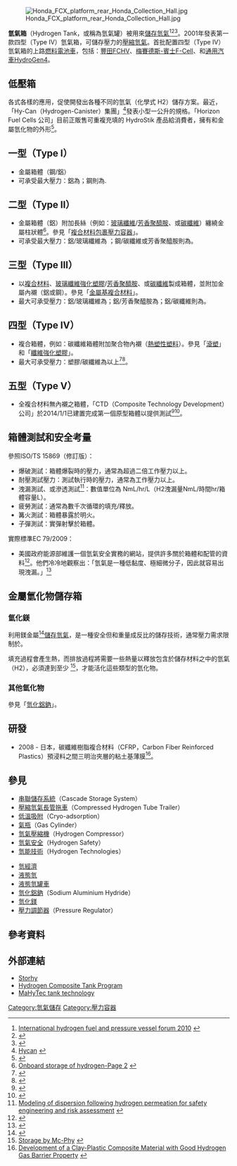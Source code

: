 [[File:Honda_FCX_platform_rear_Honda_Collection_Hall.jpg|thumb]]

'''氫氣箱'''（Hydrogen Tank，或稱為氫氣罐）被用來[[儲存氫氣|儲存氫氣]]<ref>[http://www1.eere.energy.gov/hydrogenandfuelcells/pdfs/ihfpv_proceedings.pdf International hydrogen fuel and pressure vessel forum 2010] {{webarchive|url=https://web.archive.org/web/20120905153748/http://www1.eere.energy.gov/hydrogenandfuelcells/pdfs/ihfpv_proceedings.pdf |date=2012-09-05 }}</ref><ref>{{Cite web |url=http://www1.eere.energy.gov/hydrogenandfuelcells/pdfs/ihfpv_zheng2.pdf |title=R&D of large stationary hydrogen/CNG/HCNG storage vessels |accessdate=2016-01-06 |archive-date=2016-03-03 |archive-url=https://web.archive.org/web/20160303195423/http://www1.eere.energy.gov/hydrogenandfuelcells/pdfs/ihfpv_zheng2.pdf |dead-url=no }}</ref><ref>{{Cite web |url=http://www1.eere.energy.gov/hydrogenandfuelcells/pdfs/cng_h2_workshop_8_wong.pdf |title=CNG & Hydrogen tank safety, R&D, and testing |accessdate=2016-01-06 |archive-date=2012-09-27 |archive-url=https://web.archive.org/web/20120927155024/http://www1.eere.energy.gov/hydrogenandfuelcells/pdfs/cng_h2_workshop_8_wong.pdf |dead-url=no }}</ref>。2001年發表第一款四型（Type IV）氫氣箱，可儲存壓力{{convert|700|bar|MPa psi}}的[[壓縮氫氣|壓縮氫氣]]。首批配置四型（Type IV）氫氣箱的上路[[燃料電池車|燃料電池車]]，包括：[[豐田FCHV|豐田FCHV]]、[[梅賽德斯-賓士F-Cell|梅賽德斯-賓士F-Cell]]、和[[通用汽車HydroGen4|通用汽車HydroGen4]]。

==低壓箱==

各式各樣的應用，促使開發出各種不同的氫氣（化學式 H2）儲存方案。最近，「Hy-Can（Hydrogen-Canister）集團」<ref>[http://www.hydrogen-canister.com/en/  Hycan] {{webarchive|url=https://web.archive.org/web/20111206064212/http://www.hydrogen-canister.com/en/ |date=2011-12-06 }}</ref>發表小型一公升{{convert|10|bar|MPa psi}}的規格。「Horizon Fuel Cells 公司」目前正販售可重複充填的 HydroStik 產品給消費者，擁有{{convert|3|MPa|bar psi}}和金屬氫化物的外形<ref>{{Cite web |url=http://www.horizonfuelcell.com/#!minipak/c156u/ |title=Horizon HydroStik |accessdate=2016-01-06 |archive-date=2016-01-01 |archive-url=https://web.archive.org/web/20160101142509/http://www.horizonfuelcell.com/#!minipak/c156u/ |dead-url=no }}</ref>。

==一型（Type I）==

* 金屬箱體（鋼/鋁）
* 可承受最大壓力：鋁為{{convert|175|bar|MPa psi}}；鋼則為{{convert|200|bar|MPa psi}}.

==二型（Type II）==

* 金屬箱體（鋁）附加長絲（例如：[[玻璃纖維|玻璃纖維]]/[[芳香聚醯胺|芳香聚醯胺]]、或[[碳纖維|碳纖維]]）纏繞金屬柱狀體<ref>[http://www.cea.fr/var/cea/storage/static/gb/library/Clefs50/pdf/056a060moysan-gb.pdf Onboard storage of hydrogen-Page 2] {{webarchive|url=https://web.archive.org/web/20061127090258/http://www.cea.fr/var/cea/storage/static/gb/library/Clefs50/pdf/056a060moysan-gb.pdf |date=2006-11-27 }}</ref>。參見「[[複合材料包裹壓力容器|複合材料包裹壓力容器]]」。
* 可承受最大壓力：鋁/玻璃纖維為 {{convert|263|bar|MPa psi}}；鋼/碳纖維或芳香聚醯胺則為{{convert|299|bar|MPa psi}}。

==三型（Type III）==

* 以[[複合材料|複合材料]]、[[玻璃纖維強化塑膠|玻璃纖維強化塑膠]]/[[芳香聚醯胺|芳香聚醯胺]]、或[[碳纖維|碳纖維]]製成箱體，並附加金屬內襯（鋁或鋼）。參見「[[金屬基複合材料|金屬基複合材料]]」。 
* 最大可承受壓力：鋁/玻璃纖維為{{convert|305|bar|MPa psi}}；鋁/芳香聚醯胺為{{convert|438|bar|MPa psi}}；鋁/碳纖維則為{{convert|700|bar|MPa psi}}。

==四型（Type IV）==

* 複合箱體，例如：碳纖維箱體附加聚合物內襯（[[熱塑性塑料|熱塑性塑料]]）。參見「[[滾塑|滾塑]]」和「[[纖維強化塑膠|纖維強化塑膠]]」。
* 最大可承受壓力：塑膠/碳纖維為{{convert|661|bar|MPa psi}}以上<ref>{{Cite web |url=http://www.storhy.net/train-in/PDF-TI/Poster/Poster_1.pdf |title=Onboard type IV vessels |access-date=2016-01-06 |archive-url=https://web.archive.org/web/20071110080450/http://www.storhy.net/train-in/PDF-TI/Poster/Poster_1.pdf |archive-date=2007-11-10 |dead-url=yes }}</ref><ref>{{Cite web |url=http://www.h2.re.kr/lib/download.asp?path=tech_pds%5C&filename=2%BC%F6%BC%D2%C0%CC%C1%DF%C8%F1.pdf |title=KCR-CAE Composite tank |access-date=2016-01-06 |archive-date=2012-03-09 |archive-url=https://web.archive.org/web/20120309094938/http://www.h2.re.kr/lib/download.asp?path=tech_pds%5C&filename=2%BC%F6%BC%D2%C0%CC%C1%DF%C8%F1.pdf |dead-url=yes }}</ref>。

==五型（Type V）==

* 全複合材料無內襯之箱體，「CTD（Composite Technology Development）公司」於2014/1/1已建置完成第一個原型箱體以提供測試<ref>{{Cite web |url=http://www.ctd-materials.com/wordpress/?page_id=1768 |title=存档副本 |accessdate=2016-01-06 |archive-date=2015-12-08 |archive-url=https://web.archive.org/web/20151208101146/http://www.ctd-materials.com/wordpress/?page_id=1768 |dead-url=no }}</ref><ref>{{Cite web |url=http://www.compositesworld.com/articles/next-generation-pressure-vessels |title=存档副本 |accessdate=2016-01-06 |archive-date=2015-12-09 |archive-url=https://web.archive.org/web/20151209071549/http://www.compositesworld.com/articles/next-generation-pressure-vessels |dead-url=no }}</ref>。

==箱體測試和安全考量==

參照ISO/TS 15869（修訂版）：
*爆破測試：箱體爆裂時的壓力，通常為超過二倍工作壓力以上。
*耐壓測試壓力：測試執行時的壓力，通常為工作壓力以上。
*洩漏測試、或滲透測試<ref>[http://h2storage.net/docs/pdf/29/s4/makarov.pdf Modeling of dispersion following hydrogen permeation for safety engineering and risk assessment] {{webarchive|url=https://web.archive.org/web/20110723142016/http://h2storage.net/docs/pdf/29/s4/makarov.pdf |date=2011-07-23 }}</ref>：數值單位為 NmL/hr/L（H2洩漏量NmL/時間hr/箱體容量L）。
*疲勞測試：通常為數千次循環的填充/釋放。
*篝火測試：箱體暴露於明火。
*子彈測試：實彈射擊於箱體。

實際標準EC 79/2009：
* 美國政府能源部維護一個氫氣安全實務的網站，提供許多關於箱體和配管的資料<ref>{{Cite web |url=http://h2bestpractices.org/storage/ |title=U.S. DOE storage safety |access-date=2016-01-06 |archive-url=https://web.archive.org/web/20150211183006/http://h2bestpractices.org/storage/ |archive-date=2015-02-11 |dead-url=yes }}</ref>。他們冷冷地觀察出：「氫氣是一種低黏度、極細微分子，因此就容易出現洩漏。」<ref>{{Cite web |url=http://h2bestpractices.org/h2properties/ |title=U.S. DOE best safety practices hydrogen properties |access-date=2016-01-06 |archive-url=https://web.archive.org/web/20150211164957/http://h2bestpractices.org/h2properties/ |archive-date=2015-02-11 |dead-url=yes }}</ref>

==金屬氫化物儲存箱==

===氫化鎂===

利用鎂金屬<ref>{{Cite web |url=http://neel.cnrs.fr/spip.php?article1281 |title=CNRS Institut Neel H2 Storage |accessdate=2016-01-06 |archive-date=2016-03-03 |archive-url=https://web.archive.org/web/20160303200554/http://neel.cnrs.fr/spip.php?article1281 |dead-url=no }}</ref>[[儲存氫氣|儲存氫氣]]，是一種安全但和重量成反比的儲存技術，通常壓力需求限制於{{convert|10|bar|MPa psi}}。

填充過程會產生熱，而排放過程將需要一些熱量以釋放包含於儲存材料之中的氫氣（H2），必須達到至少{{convert|300|C|F}}
<ref>[http://www.mcphy.com/en/index.php Storage by Mc-Phy] {{Wayback|url=http://www.mcphy.com/en/index.php |date=20091203061142 }}</ref>，才能活化這些類型的氫化物。

===其他氫化物===

參見「[[氫化鋁鈉|氫化鋁鈉]]」。

==研發==

* 2008 - 日本，碳纖維樹脂複合材料（CFRP，Carbon Fiber Reinforced Plastics）預浸料之間三明治夾層的粘土基薄膜<ref>[http://www.aist.go.jp/aist_e/latest_research/2008/20080617/20080617.html Development of a Clay-Plastic Composite Material with Good Hydrogen Gas Barrier Property] {{webarchive|url=https://web.archive.org/web/20080821113357/http://www.aist.go.jp/aist_e/latest_research/2008/20080617/20080617.html |date=2008-08-21 }}</ref>。

==參見==

{{col-begin}}
{{col-break}}
*[[串聯儲存系統|串聯儲存系統]]（Cascade Storage System）
*[[壓縮氫氣長管拖車|壓縮氫氣長管拖車]]（Compressed Hydrogen Tube Trailer）
*[[低溫吸附|低溫吸附]]（Cryo-adsorption）
*[[氣瓶|氣瓶]]（Gas Cylinder）
*[[氫氣壓縮機|氫氣壓縮機]]（Hydrogen Compressor）
*[[氫氣安全|氫氣安全]]（Hydrogen Safety）
*[[氫能技術|氫能技術]]（Hydrogen Technologies）
{{col-break}}
*[[氫經濟|氫經濟]]
*[[液氫|液態氫]]
*[[油罐車|液態氫罐車]]
*[[氫化鋁鈉|氫化鋁鈉]]（Sodium Aluminium Hydride）
*[[氫化鎂|氫化鎂]]
*[[壓力調節器|壓力調節器]]（Pressure Regulator）
{{col-end}}

==參考資料==

{{reflist}}

==外部連結==

*[https://web.archive.org/web/20081229090512/http://www.storhy.net/pages.php?page=E02 Storhy]
*[https://web.archive.org/web/20060926152646/http://www1.eere.energy.gov/hydrogenandfuelcells/pdfs/32405b27.pdf Hydrogen Composite Tank Program]
*[http://www.mahytec.com/?page=home MaHyTec tank technology] {{Wayback|url=http://www.mahytec.com/?page=home |date=20160303174349 }}

{{DEFAULTSORT:氫氣箱}}
[[Category:氫氣儲存|Category:氫氣儲存]]
[[Category:壓力容器|Category:壓力容器]]
